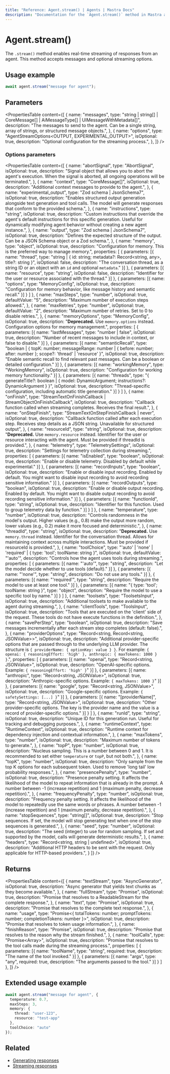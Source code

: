 ```yaml
---
title: "Reference: Agent.stream() | Agents | Mastra Docs"
description: "Documentation for the `Agent.stream()` method in Mastra agents, which enables real-time streaming of responses."
---
```


# Agent.stream()

The `.stream()` method enables real-time streaming of responses from an agent. This method accepts messages and optional streaming options.

## Usage example

```typescript copy
await agent.stream("message for agent");
```

## Parameters

<PropertiesTable
  content={[
    {
      name: "messages",
      type: "string | string[] | CoreMessage[] | AiMessageType[] | UIMessageWithMetadata[]",
      description: "The messages to send to the agent. Can be a single string, array of strings, or structured message objects.",
    },
    {
      name: "options",
      type: "AgentStreamOptions<OUTPUT, EXPERIMENTAL_OUTPUT>",
      isOptional: true,
      description: "Optional configuration for the streaming process.",
    },
  ]}
/>

### Options parameters

<PropertiesTable
  content={[
    {
      name: "abortSignal",
      type: "AbortSignal",
      isOptional: true,
      description:
        "Signal object that allows you to abort the agent's execution. When the signal is aborted, all ongoing operations will be terminated.",
    },
    {
      name: "context",
      type: "CoreMessage[]",
      isOptional: true,
      description: "Additional context messages to provide to the agent.",
    },
    {
      name: "experimental_output",
      type: "Zod schema | JsonSchema7",
      isOptional: true,
      description:
        "Enables structured output generation alongside text generation and tool calls. The model will generate responses that conform to the provided schema.",
    },
    {
      name: "instructions",
      type: "string",
      isOptional: true,
      description:
        "Custom instructions that override the agent's default instructions for this specific generation. Useful for dynamically modifying agent behavior without creating a new agent instance.",
    },
    {
      name: "output",
      type: "Zod schema | JsonSchema7",
      isOptional: true,
      description:
        "Defines the expected structure of the output. Can be a JSON Schema object or a Zod schema.",
    },
    {
      name: "memory",
      type: "object",
      isOptional: true,
      description: "Configuration for memory. This is the preferred way to manage memory.",
      properties: [
        {
          parameters: [{
              name: "thread",
              type: "string | { id: string; metadata?: Record<string, any>, title?: string }",
              isOptional: false,
              description: "The conversation thread, as a string ID or an object with an `id` and optional `metadata`."
          }]
        },
        {
          parameters: [{
              name: "resource",
              type: "string",
              isOptional: false,
              description: "Identifier for the user or resource associated with the thread."
          }]
        },
        {
          parameters: [{
              name: "options",
              type: "MemoryConfig",
              isOptional: true,
              description: "Configuration for memory behavior, like message history and semantic recall."
          }]
        }
      ]
    },
    {
      name: "maxSteps",
      type: "number",
      isOptional: true,
      defaultValue: "5",
      description: "Maximum number of execution steps allowed.",
    },
    {
      name: "maxRetries",
      type: "number",
      isOptional: true,
      defaultValue: "2",
      description: "Maximum number of retries. Set to 0 to disable retries.",
    },
    {
      name: "memoryOptions",
      type: "MemoryConfig",
      isOptional: true,
      description:
        "**Deprecated.** Use `memory.options` instead. Configuration options for memory management.",
      properties: [
        {
          parameters: [{
            name: "lastMessages",
            type: "number | false",
            isOptional: true,
            description: "Number of recent messages to include in context, or false to disable."
          }]
        },
        {
          parameters: [{
            name: "semanticRecall",
            type: "boolean | { topK: number; messageRange: number | { before: number; after: number }; scope?: 'thread' | 'resource' }",
            isOptional: true,
            description: "Enable semantic recall to find relevant past messages. Can be a boolean or detailed configuration."
          }]
        },
        {
          parameters: [{
            name: "workingMemory",
            type: "WorkingMemory",
            isOptional: true,
            description: "Configuration for working memory functionality."
          }]
        },
        {
          parameters: [{
            name: "threads",
            type: "{ generateTitle?: boolean | { model: DynamicArgument<MastraLanguageModel>; instructions?: DynamicArgument<string> } }",
            isOptional: true,
            description: "Thread-specific configuration, including automatic title generation."
          }]
        }
      ]
    },
    {
      name: "onFinish",
      type: "StreamTextOnFinishCallback<any> | StreamObjectOnFinishCallback<OUTPUT>",
      isOptional: true,
      description:
        "Callback function called when streaming completes. Receives the final result.",
    },
    {
      name: "onStepFinish",
      type: "StreamTextOnStepFinishCallback<any> | never",
      isOptional: true,
      description:
        "Callback function called after each execution step. Receives step details as a JSON string. Unavailable for structured output",
    },
    {
      name: "resourceId",
      type: "string",
      isOptional: true,
      description:
        "**Deprecated.** Use `memory.resource` instead. Identifier for the user or resource interacting with the agent. Must be provided if threadId is provided.",
    },
    {
      name: "telemetry",
      type: "TelemetrySettings",
      isOptional: true,
      description:
        "Settings for telemetry collection during streaming.",
      properties: [
        {
          parameters: [{
            name: "isEnabled",
            type: "boolean",
            isOptional: true,
            description: "Enable or disable telemetry. Disabled by default while experimental."
          }]
        },
        {
          parameters: [{
            name: "recordInputs",
            type: "boolean",
            isOptional: true,
            description: "Enable or disable input recording. Enabled by default. You might want to disable input recording to avoid recording sensitive information."
          }]
        },
        {
          parameters: [{
            name: "recordOutputs",
            type: "boolean",
            isOptional: true,
            description: "Enable or disable output recording. Enabled by default. You might want to disable output recording to avoid recording sensitive information."
          }]
        },
        {
          parameters: [{
            name: "functionId",
            type: "string",
            isOptional: true,
            description: "Identifier for this function. Used to group telemetry data by function."
          }]
        }
      ]
    },
    {
      name: "temperature",
      type: "number",
      isOptional: true,
      description:
        "Controls randomness in the model's output. Higher values (e.g., 0.8) make the output more random, lower values (e.g., 0.2) make it more focused and deterministic.",
    },
    {
      name: "threadId",
      type: "string",
      isOptional: true,
      description:
        "**Deprecated.** Use `memory.thread` instead. Identifier for the conversation thread. Allows for maintaining context across multiple interactions. Must be provided if resourceId is provided.",
    },
    {
      name: "toolChoice",
      type: "'auto' | 'none' | 'required' | { type: 'tool'; toolName: string }",
      isOptional: true,
      defaultValue: "'auto'",
      description: "Controls how the agent uses tools during streaming.",
      properties: [
        {
          parameters: [{
            name: "'auto'",
            type: "string",
            description: "Let the model decide whether to use tools (default)."
          }]
        },
        {
          parameters: [{
            name: "'none'",
            type: "string",
            description: "Do not use any tools."
          }]
        },
        {
          parameters: [{
            name: "'required'",
            type: "string",
            description: "Require the model to use at least one tool."
          }]
        },
        {
          parameters: [{
            name: "{ type: 'tool'; toolName: string }",
            type: "object",
            description: "Require the model to use a specific tool by name."
          }]
        }
      ]
    },
    {
      name: "toolsets",
      type: "ToolsetsInput",
      isOptional: true,
      description:
        "Additional toolsets to make available to the agent during streaming.",
    },
    {
      name: "clientTools",
      type: "ToolsInput",
      isOptional: true,
      description:
        "Tools that are executed on the 'client' side of the request. These tools do not have execute functions in the definition.",
    },
    {
      name: "savePerStep",
      type: "boolean",
      isOptional: true,
      description: "Save messages incrementally after each stream step completes (default: false).",
    },
    {
      name: "providerOptions",
      type: "Record<string, Record<string, JSONValue>>",
      isOptional: true,
      description: "Additional provider-specific options that are passed through to the underlying LLM provider. The structure is `{ providerName: { optionKey: value } }`. For example: `{ openai: { reasoningEffort: 'high' }, anthropic: { maxTokens: 1000 } }`.",
      properties: [
        {
          parameters: [{
            name: "openai",
            type: "Record<string, JSONValue>",
            isOptional: true,
            description: "OpenAI-specific options. Example: `{ reasoningEffort: 'high' }`"
          }]
        },
        {
          parameters: [{
            name: "anthropic",
            type: "Record<string, JSONValue>",
            isOptional: true,
            description: "Anthropic-specific options. Example: `{ maxTokens: 1000 }`"
          }]
        },
        {
          parameters: [{
            name: "google",
            type: "Record<string, JSONValue>",
            isOptional: true,
            description: "Google-specific options. Example: `{ safetySettings: [...] }`"
          }]
        },
        {
          parameters: [{
            name: "[providerName]",
            type: "Record<string, JSONValue>",
            isOptional: true,
            description: "Other provider-specific options. The key is the provider name and the value is a record of provider-specific options."
          }]
        }
      ]
    },
    {
      name: "runId",
      type: "string",
      isOptional: true,
      description: "Unique ID for this generation run. Useful for tracking and debugging purposes.",
    },
    {
      name: "runtimeContext",
      type: "RuntimeContext",
      isOptional: true,
      description: "Runtime context for dependency injection and contextual information.",
    },
    {
      name: "maxTokens",
      type: "number",
      isOptional: true,
      description: "Maximum number of tokens to generate.",
    },
    {
      name: "topP",
      type: "number",
      isOptional: true,
      description: "Nucleus sampling. This is a number between 0 and 1. It is recommended to set either `temperature` or `topP`, but not both.",
    },
    {
      name: "topK",
      type: "number",
      isOptional: true,
      description: "Only sample from the top K options for each subsequent token. Used to remove 'long tail' low probability responses.",
    },
    {
      name: "presencePenalty",
      type: "number",
      isOptional: true,
      description: "Presence penalty setting. It affects the likelihood of the model to repeat information that is already in the prompt. A number between -1 (increase repetition) and 1 (maximum penalty, decrease repetition).",
    },
    {
      name: "frequencyPenalty",
      type: "number",
      isOptional: true,
      description: "Frequency penalty setting. It affects the likelihood of the model to repeatedly use the same words or phrases. A number between -1 (increase repetition) and 1 (maximum penalty, decrease repetition).",
    },
    {
      name: "stopSequences",
      type: "string[]",
      isOptional: true,
      description: "Stop sequences. If set, the model will stop generating text when one of the stop sequences is generated.",
    },
    {
      name: "seed",
      type: "number",
      isOptional: true,
      description: "The seed (integer) to use for random sampling. If set and supported by the model, calls will generate deterministic results.",
    },
    {
      name: "headers",
      type: "Record<string, string | undefined>",
      isOptional: true,
      description: "Additional HTTP headers to be sent with the request. Only applicable for HTTP-based providers.",
    }
  ]}
/>

## Returns

<PropertiesTable
  content={[
    {
      name: "textStream",
      type: "AsyncGenerator<string>",
      isOptional: true,
      description:
        "Async generator that yields text chunks as they become available.",
    },
    {
      name: "fullStream",
      type: "Promise<ReadableStream>",
      isOptional: true,
      description:
        "Promise that resolves to a ReadableStream for the complete response.",
    },
    {
      name: "text",
      type: "Promise<string>",
      isOptional: true,
      description:
        "Promise that resolves to the complete text response.",
    },
    {
      name: "usage",
      type: "Promise<{ totalTokens: number; promptTokens: number; completionTokens: number }>",
      isOptional: true,
      description:
        "Promise that resolves to token usage information.",
    },
    {
      name: "finishReason",
      type: "Promise<string>",
      isOptional: true,
      description:
        "Promise that resolves to the reason why the stream finished.",
    },
    {
      name: "toolCalls",
      type: "Promise<Array<ToolCall>>",
      isOptional: true,
      description:
        "Promise that resolves to the tool calls made during the streaming process.",
      properties: [
        {
          parameters: [{
            name: "toolName",
            type: "string",
            required: true,
            description: "The name of the tool invoked."
          }]
        },
        {
          parameters: [{
            name: "args",
            type: "any",
            required: true,
            description: "The arguments passed to the tool."
          }]
        }
      ]
    },
  ]}
/>

## Extended usage example

```typescript showLineNumbers copy
await agent.stream("message for agent", {
  temperature: 0.7,
  maxSteps: 3,
  memory: {
    thread: "user-123",
    resource: "test-app"
  },
  toolChoice: "auto"
});
```

## Related

- [Generating responses](../../docs/agents/overview.mdx#generating-responses)
- [Streaming responses](../../docs/agents/overview.mdx#streaming-responses)
